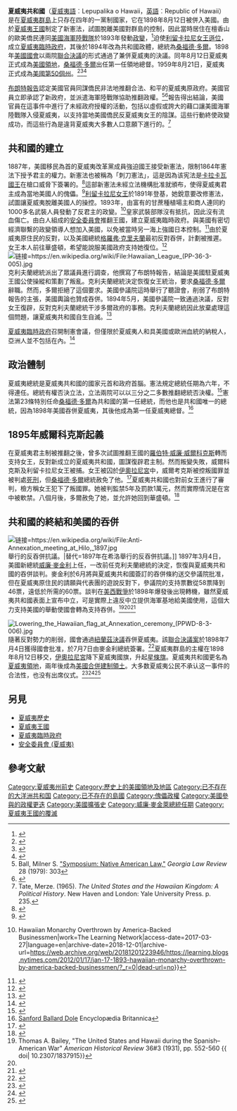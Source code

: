 {{noteTA
|G1=美國政府
|G2=USState
}}
{{Infobox Former Country
|conventional_long_name = 夏威夷共和國<br/>Republic of Hawaiʻi<br/>Lepupalika {{okina}}o Hawai{{okina}}i
|common_name            = 夏威夷
|region                 = 
|country                = 
|era                    = 
|status                 = 
|status_text            = 
|empire                 = 美國
|government_type        = [[共和制|共和制]]、[[一黨專政|一黨專政]]
|
|<!--- 興亡, 事件, 年代與日期 --->
|
|year_start             = 1894年
|year_end               = 1898年
|
|year_exile_start       = 
|year_exile_end         = 
|
|event_start            = [[夏威夷王國的覆滅|建立共和國]]
|date_start             = 7月4日
|event_end              = [[夏威夷領地|併入美國]]
|date_end               = 8月12日
|
|event1                 = 
|date_event1            = 
|event2                 = 
|date_event2            = 
|event3                 = 
|date_event3            = 
|event4                 = 
|date_event4            = 
|event5                 = 
|date_event5            = 
|event6                 = 
|date_event6            = 
|event7                 = 
|date_event7            = 
|event8                 = 
|date_event8            = 
|event9                 = 
|date_event9            = 
|
|event_pre              = 
|date_pre               = 
|event_post             = 
|date_post              = 
|
|<!--- 前任和繼任政治實體 --->
|p1                     = 夏威夷臨時政府
|flag_p1                = Flag of Hawaii (1896).svg
|image_p1               = 
|p2                     = 
|flag_p2                = 
|p3                     = 
|flag_p3                = 
|p4                     = 
|flag_p4                = 
|p5                     = 
|flag_p5                = 
|s1                     = 夏威夷領地
|flag_s1                = Flag of Hawaii.svg
|image_s1               = 
|s2                     = 
|flag_s2                = 
|s3                     = 
|flag_s3                = 
|s4                     = 
|flag_s4                = 
|s5                     = 
|flag_s5                = 
|
|image_flag             = Flag of Hawaii (1896).svg
|flag_type              = 
|
|image_coat             = Seal of the Republic of Hawaii.svg
|symbol                 = 夏威夷國徽
|symbol_type            = 
|
|image_map              = Hawaii Islands2.png
|image_map_caption      = 
|
|image_map2             = 
|image_map2_caption     = 
|
|capital                = [[檀香山|檀香山]]
|capital_exile          = 
|latd= |latm= |latNS= |longd= |longm= |longEW= 
|
|national_motto         = [[這塊土地上的生命在正義裡永存|這塊土地上的生命在正義裡永存]]
|national_anthem        = [[夏威夷之子|夏威夷之子]]
|common_languages       = [[英語|英語]]、[[夏威夷語|夏威夷語]]
|religion               = [[原始宗教|夏威夷傳統宗教]]、[[基督教|基督教]]
|currency               = [[美元|美元]]、[[夏威夷元|夏威夷元]]
|
|<!--- 國家領導人 --->
|leader1                = [[桑福德·多爾|桑福德·多爾]]
|leader2                = 
|leader3                = 
|leader4                = 
|year_leader1           = 1894年－1898年
|year_leader2           = 
|year_leader3           = 
|year_leader4           = 
|title_leader           = 夏威夷共和國總統
|representative1        = 
|representative2        = 
|representative3        = 
|representative4        = 
|year_representative1   = 
|year_representative2   = 
|year_representative3   = 
|year_representative4   = 
|title_representative   = 
|deputy1                = 
|deputy2                = 
|deputy3                = 
|deputy4                = 
|year_deputy1           = 
|year_deputy2           = 
|year_deputy3           = 
|year_deputy4           = 
|title_deputy           = 
|
|<!--- 立法機構 --->
|legislature            = 
|house1                 = 
|type_house1            = 
|house2                 = 
|type_house2            = 
|
|<!--- 面積和人口 --->
|stat_year1             = 1896年 
|stat_area1             = 16703
|stat_pop1              = 109020
|stat_year2             = 
|stat_area2             = 
|stat_pop2              = 
|stat_year3             = 
|stat_area3             = 
|stat_pop3              = 
|stat_year4             = 
|stat_area4             = 
|stat_pop4              = 
|stat_year5             = 
|stat_area5             = 
|stat_pop5              = 
|footnotes              = 
}}

'''夏威夷共和國'''（[[夏威夷语|夏威夷語]]︰Lepupalika o Hawai{{okina}}i，[[英語|英語]]︰Republic of Hawai{{okina}}i）是在[[夏威夷群島|夏威夷群島]]上只存在四年的一黨制國家，它在1898年8月12日被併入美國。由於[[夏威夷王國|夏威夷王國]]制定了新憲法，試圖脫離美國對群島的控制，因此當時居住在檀香山的歐美僑民連同[[美國海軍陸戰隊|美國海軍陸戰隊]]於1893年發動[[夏威夷王国的覆灭|政變]]，<ref name="Congressional Record">{{Cite book|url=https://books.google.com/books?id=mjQ4AQAAMAAJ&q=Were+kingdom+of+hawaii+subjects+american+citizens&pg=PA2288|title=Congressional Record: Proceedings and Debates of the Congress|publisher=U.S. Government Printing Office|year=1894|language=en|quote=WHO WERE THE PARTIES THAT ASKED FOR AMERICAN AID. Six of them were Hawaiians, one English, and one German; five were Americans, but residents of Honolulu; a majority alien to us.|access-date=2022-01-02|archive-date=2021-01-19|archive-url=https://web.archive.org/web/20210119213723/https://books.google.com/books?id=mjQ4AQAAMAAJ&q=Were+kingdom+of+hawaii+subjects+american+citizens&pg=PA2288|dead-url=no}}</ref>迫使[[利留卡拉尼女王|利留卡拉尼女王]][[遜位|遜位]]，成立[[夏威夷臨時政府|夏威夷臨時政府]]，其後於1894年改為共和國政體，總統為[[桑福德·多爾|桑福德·多爾]]。1898年[[美國國會|美國國會]]以兩院[[夏威夷歷史|聯合決議]]的形式通過了兼併夏威夷的決議。同年8月12日夏威夷正式成為[[夏威夷領地|美國領地]]，[[桑福德·多爾|桑福德·多爾]]出任第一任領地總督。1959年8月21日，夏威夷正式成為[[夏威夷州|美國第50個州]]。<ref>{{Cite web |author=孙力舟 |title=独立运动组织示威抗议“夏威夷独立”挑战美国双重标准 |url=http://qnck.cyol.com/content/2008-05/27/content_2199456.htm |work=青年参考 |access-date=2022-01-03 |archive-date=2022-03-15 |archive-url=https://web.archive.org/web/20220315233919/http://qnck.cyol.com/content/2008-05/27/content_2199456.htm |dead-url=no }}</ref><ref>{{cite journal|title=James H. Blount, the South, and Hawaiian Annexation|url=http://www.jstor.org/stable/3639673|last=McWilliams|first=Tennant S.|date=1988-02|journal=Pacific Historical Review|accessdate=2014-10-08|issue=1|volume=57|pages=25–36|archive-date=2016-02-16|archive-url=https://web.archive.org/web/20160216222640/http://www.jstor.org/stable/3639673|dead-url=no}}</ref><ref>{{cite journal|title=Remembering the Committee of Safety: Identifying the Citizenship, Descent, and Occupations of the Men Who Overthrew the Monarchy|url=https://muse.jhu.edu/article/742973|first1=Ralph Thomas|last2=Lyons|first2=Jeffrey K.|journal=The Hawaiian Journal of History|publisher=Hawaiian Historical Society|doi=10.1353/hjh.2019.0002|year=2019|location=Honolulu|volume=53|pages=31–54|issn=2169-7639|oclc=60626541|last1=Kam|access-date=2022-01-02|archive-date=2021-05-10|archive-url=https://web.archive.org/web/20210510224547/https://muse.jhu.edu/article/742973|dead-url=no}}</ref>

[[布朗特報告|布朗特報告]]認定美國官員同謀僑民非法地推翻合法、和平的夏威夷原政府。美國官員立即承認了新政府，並派遣海軍陸戰隊協助推翻政權。<ref>Ball, Milner S. [https://digitalcommons.law.uga.edu/fac_artchop/147/ "Symposium: Native American Law,"] {{Wayback|url=https://digitalcommons.law.uga.edu/fac_artchop/147/ |date=20220102163943 }} ''Georgia Law Review'' 28 (1979): 303</ref><ref>{{cite book|author=Ralph S. Kuykendall|title=The Hawaiian Kingdom: 1874–1893, the Kalakaua dynasty|url=https://books.google.com/books?id=41gjgT5C0K8C&pg=PA604|year=1967|publisher=University of Hawaii Press|pages=601–4|isbn=9780870224331|access-date=2022-01-02|archive-date=2022-03-21|archive-url=https://web.archive.org/web/20220321175159/https://books.google.com/books?id=41gjgT5C0K8C&pg=PA604|dead-url=no}}</ref>報告得出結論，美國官員在這事件中進行了未經政府授權的活動，包括以虛假或誇大的藉口讓美國海軍陸戰隊入侵夏威夷，以支持當地美國僑民反夏威夷女王的陰謀。這些行動終使政變成功，而這些行為是違背夏威夷大多數人口意願下進行的。<ref>Tate, Merze. (1965). ''The United States and the Hawaiian Kingdom: A Political History''. New Haven and London: Yale University Press. p. 235.</ref>

== 共和國的建立 ==
1887年，美國移民為首的夏威夷改革黨成員強迫國王接受新憲法，限制1864年憲法下授予君主的權力。新憲法也被稱為「刺刀憲法」，這是因為该宪法是[[卡拉卡瓦|卡拉卡瓦國王]]在槍口威脅下簽署的。<ref>{{Cite web|title=Bayonet Constitution|url=http://www.nationalgeographic.org/thisday/jul6/bayonet-constitution/|access-date=2022-01-02|date=2020-04-06|author=Caryl-Sue|work=National Geographic Society|language=en|archive-date=2022-04-20|archive-url=https://web.archive.org/web/20220420114817/https://www.nationalgeographic.org/thisday/jul6/bayonet-constitution/|dead-url=no}}</ref>這部新憲法未經立法機構批准就頒布，使得夏威夷君主成為當地美國人的傀儡。<ref>{{cite book|last=Lee|first=Anne|title=The Hawaii State Constitution|url=https://books.google.com/books?id=EfBMAgAAQBAJ|year=2011|publisher=Oxford University Press, USA|isbn=978-0-19-977905-5|page=[https://books.google.com.ph/books?id=EfBMAgAAQBAJ&pg=PA7 7]|access-date=2022-01-02|archive-date=2022-01-02|archive-url=https://web.archive.org/web/20220102122952/https://books.google.com/books?id=EfBMAgAAQBAJ|dead-url=no}}</ref>[[利留卡拉尼女王|利留卡拉尼女王]]於1891年登基，她銳意要改修憲法，試圖讓夏威夷脫離美國人的操控。1893年，由富有的甘蔗種植場主和商人連同約1000多名武裝人員發動了反君主的政變。<ref>{{Cite news|url=https://learning.blogs.nytimes.com/2012/01/17/jan-17-1893-hawaiian-monarchy-overthrown-by-america-backed-businessmen/?_r=0|title=Jan. 17, 1893 {{!}} Hawaiian Monarchy Overthrown by America-Backed Businessmen|work=The Learning Network|access-date=2017-03-27|language=en|archive-date=2018-12-01|archive-url=https://web.archive.org/web/20181201223946/https://learning.blogs.nytimes.com/2012/01/17/jan-17-1893-hawaiian-monarchy-overthrown-by-america-backed-businessmen/?_r=0|dead-url=no}}</ref>皇家武裝部隊沒有抵抗，因此沒有流血傷亡。由白人組成的[[安全委員會_(夏威夷)|安全委員會]]推翻王國，建立夏威夷臨時政府。與美國有密切經濟聯繫的政變領導人想加入美國，以免被當時另一海上強國日本控制。<ref>{{cite book|author=Walter LaFeber|title=The Clash: U.S.-Japanese Relations Throughout History|url=https://archive.org/details/clashhistoryofus00lafe|registration=yes|year=1998|publisher=W.W. Norton|pages=[https://archive.org/details/clashhistoryofus00lafe/page/55 55]–56}}</ref>由於夏威夷原住民的反對，以及美國總統[[格罗弗·克利夫兰|格羅弗·克里夫蘭]]最初反對吞併，計劃被推遲。女王本人前往華盛頓，希望能說服美國政府支持她復位。<ref name=":0">{{Cite book|title=''The Americans''
|last=Danzer|first=Gerald|author-link=:en:Gerald Danzer
|publisher=McDougal Littell|year=2009|isbn=978-0-618-91629-0
|pages=550–551}}</ref>
[[File:Hawaiian_League_(PP-36-3-005).jpg|链接=https://en.wikipedia.org/wiki/File:Hawaiian_League_(PP-36-3-005).jpg]]
克利夫蘭總統派出了眾議員{{le|詹姆斯·亨德森·布朗特|James Henderson Blount|布朗特}}進行調查，他撰寫了布朗特報告，結論是美國駐夏威夷王國公使{{le|約翰·L·史蒂文斯|John L. Stevens}}操縱和策劃了叛亂。克利夫蘭總統決定恢復女王統治，要求[[桑福德·多爾|桑福德·多爾]]辭職。然而，多爾拒絕了這個要求。美國參議院這時舉行了聽證會，削弱了布朗特報告的主張，美國輿論也贊成吞併。1894年5月，美國參議院一致通過決議，反對女王復辟，反對克利夫蘭總統干涉多爾政府的事務。克利夫蘭總統因此放棄處理這個問題，讓夏威夷共和國自生自滅。<ref>{{cite journal 
| first = Tennant S. | last = McWilliams
| title = ''James H. Blount, the South, and Hawaiian Annexation'' 
| journal = ''Pacific Historical Review'' 
| publisher = University of California Press 
| date = February 1988 | volume = 57 | issue = 1 
| doi = 10.2307/3639673
| jstor = 3639673
| pages = 25-46 esp p 43}}</ref>

[[夏威夷臨時政府|夏威夷臨時政府]]召開制憲會議，但僅限於夏威夷人和具美國或歐洲血統的納稅人，亞洲人並不包括在內。<ref>{{cite book|author1=Richard C. Pratt|author2=Zachary Alden Smith|title=Hawai'i Politics and Government: An American State in a Pacific World|url=https://books.google.com/books?id=uaQAs1BH1VsC&pg=PA100|year=2000|publisher=University of Nebraska Press|page=100|isbn=9780803287501|access-date=2022-01-02|archive-date=2022-01-02|archive-url=https://web.archive.org/web/20220102122952/https://books.google.com/books?id=uaQAs1BH1VsC&pg=PA100|dead-url=no}}</ref>

== 政治體制 ==
夏威夷總統是夏威夷共和國的國家元首和政府首腦。憲法規定總統任期為六年，不得連任。總統有權否決立法，立法兩院可以以三分之二多數推翻總統否決權。<ref>{{Cite journal|title=The Establishment of the Republic of Hawaii, 1893-1894|url=https://www.jstor.org/stable/3633128|last=Rowland|first=Donald|date=1935|journal=Pacific Historical Review|issue=3|doi=10.2307/3633128|volume=4|pages=201–220|issn=0030-8684|access-date=2022-01-02|archive-date=2022-01-02|archive-url=https://web.archive.org/web/20220102130011/https://www.jstor.org/stable/3633128|dead-url=no}}</ref>憲法第23條特別任命[[桑福德·多爾|桑福德·多爾]]為共和國的第一任總統，而他也是共和國唯一的總統，因為1898年美國吞併夏威夷，其後他成為第一任夏威夷總督。<ref>[http://www.britannica.com/EBchecked/topic/168157/Sanford-Ballard-Dole Sanford Ballard Dole] {{Wayback|url=http://www.britannica.com/EBchecked/topic/168157/Sanford-Ballard-Dole |date=20150503113338 }} Encyclopædia Britannica</ref>

== 1895年威爾科克斯起義 ==
在夏威夷君主制被推翻之後，曾多次試圖推翻王國的[[罗伯特·威廉·威尔考克斯|羅伯特·威廉·威爾科克斯]]轉而支持女王，反對新成立的夏威夷共和國，圖謀復辟君主制。然而叛變失敗，威爾科克斯及利留卡拉尼女王被捕。女王被囚於[[伊奧拉尼宮|伊奧拉尼宮]]中，威爾考克斯被控叛國罪並被判處[[死刑|死刑]]，但[[桑福德·多爾|桑福德·多爾]]總統赦免了他。<ref>{{Cite book|title=Unconquerable Rebel: Robert W. Wilcox and Hawaiian Politics, 1880–1903|last=Andrade Jr.|first=Ernest|publisher=University Press of Colorado|year=1996|isbn=0-87081-417-6}}</ref>夏威夷共和國也對前女王進行了審判，檢方稱女王犯下了叛國罪。她被判監禁5年及罰款1萬元，然而實際情況是在宮中被軟禁。八個月後，多爾赦免了她，並允許她回到華盛頓。<ref name="digital.library.upenn.edu">{{Cite web|url=http://digital.library.upenn.edu/women/liliuokalani/hawaii/hawaii.html|title=Hawaii's Story by Hawaii's Queen.|website=digital.library.upenn.edu|access-date=2022-01-02|archive-date=2008-08-01|archive-url=https://web.archive.org/web/20080801021239/http://digital.library.upenn.edu/women/liliuokalani/hawaii/hawaii.html|dead-url=no}}</ref>

== 共和國的終結和美國的吞併 ==
[[File:Anti-Annexation_meeting_at_Hilo,_1897.jpg|链接=https://en.wikipedia.org/wiki/File:Anti-Annexation_meeting_at_Hilo,_1897.jpg]]舉行的反吞併抗議。|替代=1897年在希洛舉行的反吞併抗議。]]
1897年3月4日，美國新總統[[威廉·麦金莱|威廉·麥金利]]上任，一改前任克利夫蘭總統的決定，恢復與夏威夷共和國的吞併談判。麥金利於6月將與夏威夷共和國簽訂的吞併條約送交參議院批准，但在夏威夷原住民的請願與代表團的遊說反對下，參議院的支持票數從58票降到46票，遠低於所需的60票。談判在[[美西战争|美西戰爭]]於1898年爆發後出現轉機，雖然夏威夷共和國表面上宣布中立，可是實際上違反中立提供海軍基地給美國使用，這個大力支持美國的舉動使國會轉為支持吞併。<ref>Thomas A. Bailey, "The United States and Hawaii during the Spanish–American War" ''American Historical Review'' 36#3 (1931), pp. 552-560 {{jstor|1837915}} {{ doi| 10.2307/1837915}}</ref><ref name="petition"/><ref>{{Cite web
|url=http://libweb.hawaii.edu/digicoll/annexation/petition/pet-intro.php
|title=Annexation of Hawaii
|website=University of Hawaii at Manoa Library
|access-date=2022-01-03
|archive-date=2016-12-30
|archive-url=https://web.archive.org/web/20161230013831/http://libweb.hawaii.edu/digicoll/annexation/petition/pet-intro.php
|dead-url=no
}}</ref>

[[File:Lowering_the_Hawaiian_flag_at_Annexation_ceremony_(PPWD-8-3-006).jpg|thumb]]
隨著反對勢力的削弱，國會通過[[纽兰兹决议|紐蘭茲決議]]吞併夏威夷。該[[聯合決議案|聯合決議案]]於1898年7月4日獲得國會批准，於7月7日由麥金利總統簽署。<ref>{{Cite book|last=Liliuokalani|first=Queen|title=Hawaii's Story by Hawaii's Queen|url=https://archive.org/details/hawaiisstorybyh00goog|date=1898|publisher=Lee and Shepard|location=Boston}}</ref>夏威夷群島的主權在1898年8月12日移交，[[伊奧拉尼宮|伊奧拉尼宮]]降下夏威夷國旗，升起[[美国国旗|星條旗]]。夏威夷共和國更名為[[夏威夷領地|夏威夷領地]]，兩年後成為[[美國合併建制領土|美國合併建制領土]]。大多数夏威夷公民不承认这一事件的合法性，也没有出席仪式。<ref name="petition">{{Cite web|url=https://www.archives.gov/education/lessons/hawaii-petition|title=The 1897 Petition Against the Annexation of Hawaii|date=2016年8月15日|website=National Archives|access-date=2022年1月3日|archive-date=2017年10月11日|archive-url=https://web.archive.org/web/20171011133546/https://www.archives.gov/education/lessons/hawaii-petition|dead-url=no}}</ref><ref>{{Cite book
|title=Moʻolelo ea o nā Hawaiʻi: History of Native Hawaiian governance in Hawaiʻi
|url=http://hdl.handle.net/10125/66278
|last=McGregor | first = Davianna Pōmaikaʻi 
|last2=MacKenzie | first2= Melody Kapilialoha 
|publisher={{le|夏威夷事務辦公室|Office of Hawaiian Affairs|Office of Hawaiian Affairs}} | date = 2015}}</ref><ref>{{Cite book
|title=The Kingdom and the Republic: Sovereign Hawaiʻi and the Early United States
|series=America in the Nineteenth Century
|url=https://books.google.com/books?id=j4d7DwAAQBAJ&pg=PA7
|first=Noelani
|last=Arista
|publisher=University of Pennsylvania Press
|year=2018
|isbn=9780812295597
|page=7
|access-date=2022-01-03
|archive-date=2022-01-03
|archive-url=https://web.archive.org/web/20220103175334/https://books.google.com/books?id=j4d7DwAAQBAJ&pg=PA7
|dead-url=no
}}</ref>

== 另見 ==

* [[夏威夷歷史|夏威夷歷史]]
* [[夏威夷王国|夏威夷王國]]
* [[夏威夷臨時政府|夏威夷臨時政府]]
* [[安全委員會_(夏威夷)|安全委員會 (夏威夷)]]

== 參考文献 ==
{{Reflist}}

[[Category:夏威夷州前史|Category:夏威夷州前史]]
[[Category:歷史上的美國領地及地區|Category:歷史上的美國領地及地區]]
[[Category:已不存在的大洋洲共和国|Category:已不存在的大洋洲共和国]]
[[Category:已不存在的島國|Category:已不存在的島國]]
[[Category:傀儡政權|Category:傀儡政權]]
[[Category:美國參與的政權更迭|Category:美國參與的政權更迭]]
[[Category:美國擴張史|Category:美國擴張史]]
[[Category:威廉·麥金萊總統任期|Category:威廉·麥金萊總統任期]]
[[Category:夏威夷王國的覆滅|Category:夏威夷王國的覆滅]]